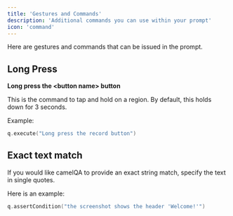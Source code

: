 ```yaml
---
title: 'Gestures and Commands'
description: 'Additional commands you can use within your prompt'
icon: 'command'
---
```


Here are gestures and commands that can be issued in the prompt.

## Long Press
**Long press the \<button name\> button** 

This is the command to tap and hold on a region. By default, this holds down for 3 seconds.

Example:
```swift
q.execute("Long press the record button")
```

## Exact text match
If you would like camelQA to provide an exact string match, specify the text in single quotes.

Here is an example:
```swift
q.assertCondition("the screenshot shows the header 'Welcome!'")
```